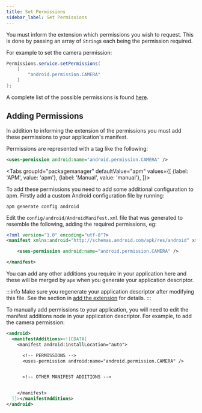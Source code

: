 ```yaml
---
title: Set Permissions
sidebar_label: Set Permissions
---
```




You must inform the extension which permissions you wish to request.
This is done by passing an array of `String`s each being the permission required.

For example to set the camera permission:

```actionscript
Permissions.service.setPermissions( 
    [ 
        "android.permission.CAMERA" 
    ] 
);
```

A complete list of the possible permissions is found [here](https://developer.android.com/reference/android/Manifest.permission).


## Adding Permissions 

In addition to informing the extension of the permissions you must add these permissions to your application's manifest.

Permissions are represented with a tag like the following:

```xml
<uses-permission android:name="android.permission.CAMERA" />
```

<Tabs
  groupId="packagemanager"
  defaultValue="apm"
  values={[
    {label: 'APM', value: 'apm'},
    {label: 'Manual', value: 'manual'},
  ]}>

  <TabItem value="apm" >

To add these permissions you need to add some additional configuration to apm. 
Firstly add a custom Android configuration file by running:

```
apm generate config android
```

Edit the `config/android/AndroidManifest.xml` file that was generated to resemble the following, adding the required permissions, eg:

```xml
<?xml version="1.0" encoding="utf-8"?>
<manifest xmlns:android="http://schemas.android.com/apk/res/android" xmlns:tools="http://schemas.android.com/tools">

	<uses-permission android:name="android.permission.CAMERA" />

</manifest>
```

You can add any other additions you require in your application here and these will be merged by `apm` when you generate your application descriptor.

:::info
Make sure you regenerate your application descriptor after modifying this file. See the section in [add the extension](add-the-extension.mdx#application-descriptor) for details.
:::

  </TabItem>
  <TabItem value="manual" >

To manually add permissions to your application, you will need to edit the manifest additions node in your application descriptor. 
For example, to add the camera permission:


```xml
<android>
  <manifestAdditions><![CDATA[
    <manifest android:installLocation="auto">

      <!-- PERMISSIONS -->
      <uses-permission android:name="android.permission.CAMERA" />


      <!-- OTHER MANIFEST ADDITIONS -->


    </manifest>
  ]]></manifestAdditions>
</android>
```


  </TabItem>
  
</Tabs>




